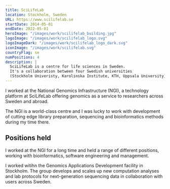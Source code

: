 ```yaml
---
title: SciLifeLab
location: Stockholm, Sweden
URL: https://www.scilifelab.se
startDate: 2014-05-01
endDate: 2022-05-01
heroImage: "/images/work/scilifelab_building.jpg"
logoImage: "/images/work/scilifelab_logo.svg"
logoImageDark: "/images/work/scilifelab_logo_dark.svg"
iconImage: "/images/work/scilifelab.svg"
countryFlag: se
numPositions: 4
description: |
  SciLifeLab is a centre for life sciences in Sweden.
  It's a collaboration between four Swedish universities
  (Stockholm Univeristy, Karolinska Institute, KTH, Uppsala University).
---
```



I worked at the National Genomics Infrastructure (NGI), a technology platform at SciLifeLab offering genomics as a service to researchers across Sweden and abroad.

The NGI is a world-class centre and I was lucky to work with development of cutting edge library preparation, sequencing and bioinformatics methods during my time there.

## Positions held

I worked at the NGI for a long time and held a range of different positions, working with bioinformatics, software engineering and management.

I worked witihn the Genomics Applications Development facility in Stockholm. The group develops and scales up new computation analyses and lab protocols for next-generation sequencing data in collaboration with users across Sweden.

<div class="time-line-container clear-both mb-10 grid gap-4">
  <TimeLineElement
    title="Team Leader: Bioinformatics development"
    subtitle="Jul 2019 - Apr 2022"
    desc="Team leader for bioinformatics development at the NGI, a new position and team. We developed exciting new tools and techniques for the processing and analysis of next-generation sequencing data."
  />
  <TimeLineElement
    title="Head of Facility"
    subtitle="Oct 2017 - Jul 2019"
    desc="I managed a team of 8-12 people and was responsible for recruitment, strategy and direction - both in the lab and in data analysis. I was heavily involved in the running of the larger NGI infrastructure, co-writing grants and reports."
  />
  <TimeLineElement
    title="Deputy Head of Facility"
    subtitle="Jan 2016 - Oct 2017"
    desc="Bioinformatician and systems developer. As deputy head of facility, I helped the head of the facility in running the group when they were busy or unavailable."
  />
  <TimeLineElement
    title="Bioinformatician"
    subtitle="May 2014 - Jan 2016"
    desc="I am developed new analysis techniques and pipelines for next-generation sequencing data, as well as doing custom analysis in collaboration with users."
  />
</div>
